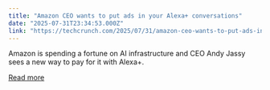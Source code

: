```yaml
---
title: "Amazon CEO wants to put ads in your Alexa+ conversations"
date: "2025-07-31T23:34:53.000Z"
link: "https://techcrunch.com/2025/07/31/amazon-ceo-wants-to-put-ads-in-your-alexa-conversations/"
---
```


Amazon is spending a fortune on AI infrastructure and CEO Andy Jassy sees a new way to pay for it with Alexa+.







[Read more](https://techcrunch.com/2025/07/31/amazon-ceo-wants-to-put-ads-in-your-alexa-conversations/)
